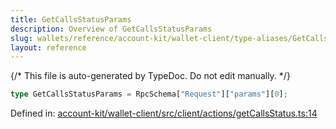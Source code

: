 ```yaml
---
title: GetCallsStatusParams
description: Overview of GetCallsStatusParams
slug: wallets/reference/account-kit/wallet-client/type-aliases/GetCallsStatusParams
layout: reference
---
```


{/* This file is auto-generated by TypeDoc. Do not edit manually. */}

```ts
type GetCallsStatusParams = RpcSchema["Request"]["params"][0];
```

Defined in: [account-kit/wallet-client/src/client/actions/getCallsStatus.ts:14](https://github.com/alchemyplatform/aa-sdk/blob/17aad1f572375d42a06c7e3238078a88a435d459/account-kit/wallet-client/src/client/actions/getCallsStatus.ts#L14)
